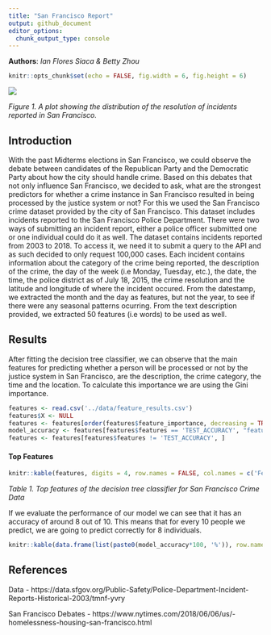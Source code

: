 ```yaml
---
title: "San Francisco Report"
output: github_document
editor_options: 
  chunk_output_type: console
---
```


**Authors**: *Ian Flores Siaca & Betty Zhou*

```r
knitr::opts_chunk$set(echo = FALSE, fig.width = 6, fig.height = 6)
```

![](../results/figures/SF_crime.png)

*Figure 1. A plot showing the distribution of the resolution of incidents reported in San Francisco. *

## Introduction

With the past Midterms elections in San Francisco, we could observe the debate between candidates of the Republican Party and the Democratic Party about how the city should handle crime. Based on this debates that not only influence San Francisco, we decided to ask, what are the strongest predictors for whether a crime instance in San Francisco resulted in being processed by the justice system or not? For this we used the San Francisco crime dataset provided by the city of San Francisco. This dataset includes incidents reported to the San Francisco Police Department. There were two ways of submitting an incident report, either a police officer submitted one or one individual could do it as well. The dataset contains incidents reported from 2003 to 2018. To access it, we need it to submit a query to the API and as such decided to only request 100,000 cases. Each incident contains information about the category of the crime being reported, the description of the crime, the day of the week (i.e Monday, Tuesday, etc.), the date, the time, the police district as of July 18, 2015, the crime resolution and the latitude and longitude of where the incident occured. From the datestamp, we extracted the month and the day as features, but not the year, to see if there were any seasonal patterns ocurring. From the text description provided, we extracted 50 features (i.e words) to be used as well. 

## Results

After fitting the decision tree classifier, we can observe that the main features for predicting whether a person will be processed or not by the justice system in San Francisco, are the description, the crime category, the time and the location. To calculate this importance we are using the Gini importance. 

```r
features <- read.csv('../data/feature_results.csv')
features$X <- NULL
features <- features[order(features$feature_importance, decreasing = TRUE), ]
model_accuracy <- features[features$features == 'TEST_ACCURACY', "feature_importance"]
features <- features[features$features != 'TEST_ACCURACY', ]
```

#### Top Features

```r
knitr::kable(features, digits = 4, row.names = FALSE, col.names = c('Feature', 'Importance'))
```

*Table 1. Top features of the decision tree classifier for San Francisco Crime Data *

If we evaluate the performance of our model we can see that it has an accuracy of around 8 out of 10. This means that for every 10 people we predict, we are going to predict correctly for 8 individuals. 

```r
knitr::kable(data.frame(list(paste0(model_accuracy*100, '%')), row.names = c('Testing Accuracy')), col.names = c(''), align = 'r')
```

## References

Data - https://data.sfgov.org/Public-Safety/Police-Department-Incident-Reports-Historical-2003/tmnf-yvry

San Francisco Debates - https://www.nytimes.com/2018/06/06/us/-homelessness-housing-san-francisco.html